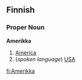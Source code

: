==Finnish==
===Proper Noun===
'''Amerikka'''
#[[America]]
#(''spoken language'') [[USA]] 

[[fi:Amerikka]]